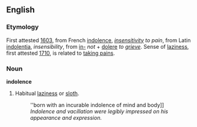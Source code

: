 ==English==

===Etymology===
First attested [[w:1603|1603]], from French [[indolence]], ''[[insensitivity]] to pain'', from Latin [[indolentia]], ''insensibility'', from [[in-]] ''not'' + [[dolere]] ''to [[grieve]]''. Sense of [[laziness]], first attested [[w:1710|1710]], is related to [[taking pains]].

===Noun===
'''indolence'''

#Habitual [[laziness]] or [[sloth]].
#: ''born with an incurable indolence of mind and body]]
#: ''Indolence and vacillation were legibly impressed on his appearance and expression.''